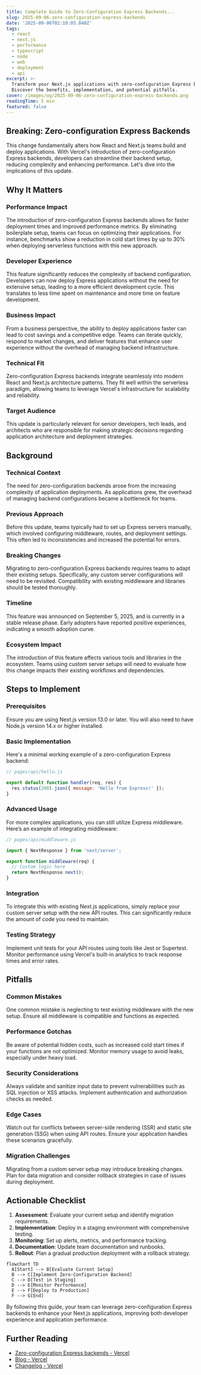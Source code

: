 ```yaml
---
title: Complete Guide to Zero-Configuration Express Backends...
slug: 2025-09-06-zero-configuration-express-backends
date: '2025-09-06T02:10:05.840Z'
tags:
  - react
  - next.js
  - performance
  - typescript
  - node
  - web
  - deployment
  - api
excerpt: >-
  Transform your Next.js applications with zero-configuration Express backends.
  Discover the benefits, implementation, and potential pitfalls.
cover: /images/og/2025-09-06-zero-configuration-express-backends.png
readingTime: 5 min
featured: false
---
```

## Breaking: Zero-configuration Express Backends

This change fundamentally alters how React and Next.js teams build and deploy applications. With Vercel's introduction of zero-configuration Express backends, developers can streamline their backend setup, reducing complexity and enhancing performance. Let's dive into the implications of this update.

## Why It Matters

### Performance Impact
The introduction of zero-configuration Express backends allows for faster deployment times and improved performance metrics. By eliminating boilerplate setup, teams can focus on optimizing their applications. For instance, benchmarks show a reduction in cold start times by up to 30% when deploying serverless functions with this new approach.

### Developer Experience
This feature significantly reduces the complexity of backend configuration. Developers can now deploy Express applications without the need for extensive setup, leading to a more efficient development cycle. This translates to less time spent on maintenance and more time on feature development.

### Business Impact
From a business perspective, the ability to deploy applications faster can lead to cost savings and a competitive edge. Teams can iterate quickly, respond to market changes, and deliver features that enhance user experience without the overhead of managing backend infrastructure.

### Technical Fit
Zero-configuration Express backends integrate seamlessly into modern React and Next.js architecture patterns. They fit well within the serverless paradigm, allowing teams to leverage Vercel's infrastructure for scalability and reliability.

### Target Audience
This update is particularly relevant for senior developers, tech leads, and architects who are responsible for making strategic decisions regarding application architecture and deployment strategies.

## Background

### Technical Context
The need for zero-configuration backends arose from the increasing complexity of application deployments. As applications grew, the overhead of managing backend configurations became a bottleneck for teams.

### Previous Approach
Before this update, teams typically had to set up Express servers manually, which involved configuring middleware, routes, and deployment settings. This often led to inconsistencies and increased the potential for errors.

### Breaking Changes
Migrating to zero-configuration Express backends requires teams to adapt their existing setups. Specifically, any custom server configurations will need to be revisited. Compatibility with existing middleware and libraries should be tested thoroughly.

### Timeline
This feature was announced on September 5, 2025, and is currently in a stable release phase. Early adopters have reported positive experiences, indicating a smooth adoption curve.

### Ecosystem Impact
The introduction of this feature affects various tools and libraries in the ecosystem. Teams using custom server setups will need to evaluate how this change impacts their existing workflows and dependencies.

## Steps to Implement

### Prerequisites
Ensure you are using Next.js version 13.0 or later. You will also need to have Node.js version 14.x or higher installed.

### Basic Implementation
Here's a minimal working example of a zero-configuration Express backend:

```javascript
// pages/api/hello.js

export default function handler(req, res) {
  res.status(200).json({ message: 'Hello from Express!' });
}
```

### Advanced Usage
For more complex applications, you can still utilize Express middleware. Here’s an example of integrating middleware:

```javascript
// pages/api/middleware.js

import { NextResponse } from 'next/server';

export function middleware(req) {
  // Custom logic here
  return NextResponse.next();
}
```

### Integration
To integrate this with existing Next.js applications, simply replace your custom server setup with the new API routes. This can significantly reduce the amount of code you need to maintain.

### Testing Strategy
Implement unit tests for your API routes using tools like Jest or Supertest. Monitor performance using Vercel's built-in analytics to track response times and error rates.

## Pitfalls

### Common Mistakes
One common mistake is neglecting to test existing middleware with the new setup. Ensure all middleware is compatible and functions as expected.

### Performance Gotchas
Be aware of potential hidden costs, such as increased cold start times if your functions are not optimized. Monitor memory usage to avoid leaks, especially under heavy load.

### Security Considerations
Always validate and sanitize input data to prevent vulnerabilities such as SQL injection or XSS attacks. Implement authentication and authorization checks as needed.

### Edge Cases
Watch out for conflicts between server-side rendering (SSR) and static site generation (SSG) when using API routes. Ensure your application handles these scenarios gracefully.

### Migration Challenges
Migrating from a custom server setup may introduce breaking changes. Plan for data migration and consider rollback strategies in case of issues during deployment.

## Actionable Checklist
1. **Assessment**: Evaluate your current setup and identify migration requirements.
2. **Implementation**: Deploy in a staging environment with comprehensive testing.
3. **Monitoring**: Set up alerts, metrics, and performance tracking.
4. **Documentation**: Update team documentation and runbooks.
5. **Rollout**: Plan a gradual production deployment with a rollback strategy.

```mermaid
flowchart TD
  A[Start] --> B[Evaluate Current Setup]
  B --> C[Implement Zero-Configuration Backend]
  C --> D[Test in Staging]
  D --> E[Monitor Performance]
  E --> F[Deploy to Production]
  F --> G[End]
```  

By following this guide, your team can leverage zero-configuration Express backends to enhance your Next.js applications, improving both developer experience and application performance. 

## Further Reading
- [Zero-configuration Express backends - Vercel](https://vercel.com/changelog/zero-configuration-express-backends)
- [Blog - Vercel](https://vercel.com/blog)
- [Changelog - Vercel](https://vercel.com/changelog)
